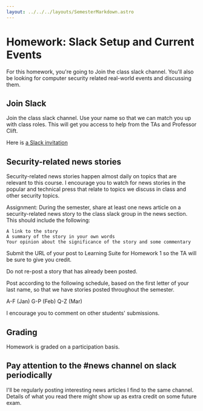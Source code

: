```yaml
---
layout: ../../../layouts/SemesterMarkdown.astro
---
```


# Homework: Slack Setup and Current Events

For this homework, you're going to Join the class slack channel. You'll also be looking for computer security related real-world events and discussing them.

## Join Slack

Join the class slack channel.  Use your name so that we can match you up with class roles.  This will get you access to help from the TAs and Professor Clift.

Here is [a Slack invitation](https://join.slack.com/t/byucs465winter2025/shared_invite/zt-2x89o5fl3-8Z57YpCqaGAzUeh94m0OjQ)


## Security-related news stories

Security-related news stories happen almost daily on topics that are relevant to this course. I encourage you to watch for news stories in the popular and technical press that relate to topics we discuss in class and other security topics.

Assignment: During the semester, share at least one news article on a security-related news story to the class slack group in the news section. This should include the following:

    A link to the story
    A summary of the story in your own words
    Your opinion about the significance of the story and some commentary

Submit the URL of your post to Learning Suite for Homework 1 so the TA will be sure to give you credit.

Do not re-post a story that has already been posted.

Post according to the following schedule, based on the first letter of your last name, so that we have stories posted throughout the semester.

A-F (Jan) G-P (Feb) Q-Z (Mar)

I encourage you to comment on other students' submissions.

## Grading

Homework is graded on a participation basis. 

## Pay attention to the #news channel on slack periodically

I'll be regularly posting interesting news articles I find to the same channel.  Details of what you read there might show up as extra credit on some future exam. 


